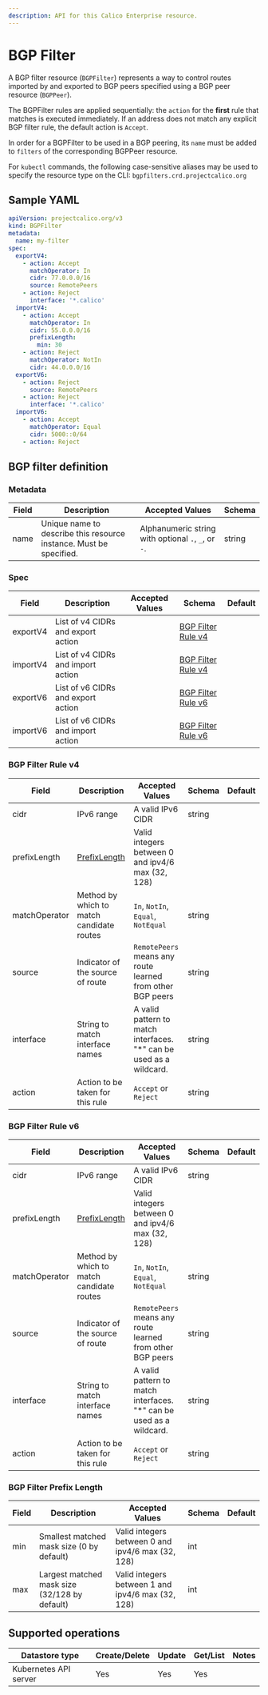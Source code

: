 ```yaml
---
description: API for this Calico Enterprise resource.
---
```


# BGP Filter

A BGP filter resource (`BGPFilter`) represents a way to control
routes imported by and exported to BGP peers specified using a
BGP peer resource (`BGPPeer`).

The BGPFilter rules are applied sequentially: the `action` for
the **first** rule that matches is executed immediately.
If an address does not match any explicit BGP filter rule,
the default action is `Accept`.

In order for a BGPFilter to be used in a BGP peering, its `name`
must be added to `filters` of the corresponding BGPPeer resource.

For `kubectl` commands, the following case-sensitive aliases may
be used to specify the resource type on the CLI: `bgpfilters.crd.projectcalico.org`

## Sample YAML

```yaml
apiVersion: projectcalico.org/v3
kind: BGPFilter
metadata:
  name: my-filter
spec:
  exportV4:
    - action: Accept
      matchOperator: In
      cidr: 77.0.0.0/16
      source: RemotePeers
    - action: Reject
      interface: '*.calico'
  importV4:
    - action: Accept
      matchOperator: In
      cidr: 55.0.0.0/16
      prefixLength:
        min: 30
    - action: Reject
      matchOperator: NotIn
      cidr: 44.0.0.0/16
  exportV6:
    - action: Reject
      source: RemotePeers
    - action: Reject
      interface: '*.calico'
  importV6:
    - action: Accept
      matchOperator: Equal
      cidr: 5000::0/64
    - action: Reject
```

## BGP filter definition

### Metadata

| Field | Description                                                        | Accepted Values                                     | Schema |
| ----- | ------------------------------------------------------------------ | --------------------------------------------------- | ------ |
| name  | Unique name to describe this resource instance. Must be specified. | Alphanumeric string with optional `.`, `_`, or `-`. | string |

### Spec

| Field    | Description                        | Accepted Values | Schema                                    | Default |
| -------- | ---------------------------------- | --------------- | ----------------------------------------- | ------- |
| exportV4 | List of v4 CIDRs and export action |                 | [BGP Filter Rule v4](#bgp-filter-rule-v4) |         |
| importV4 | List of v4 CIDRs and import action |                 | [BGP Filter Rule v4](#bgp-filter-rule-v4) |         |
| exportV6 | List of v6 CIDRs and export action |                 | [BGP Filter Rule v6](#bgp-filter-rule-v6) |         |
| importV6 | List of v6 CIDRs and import action |                 | [BGP Filter Rule v6](#bgp-filter-rule-v6) |         |

### BGP Filter Rule v4

| Field         | Description                                | Accepted Values                                                     | Schema | Default |
| ------------- | ------------------------------------------ | ------------------------------------------------------------------- | ------ | ------- |
| cidr          | IPv6 range                                 | A valid IPv6 CIDR                                                   | string |         |
| prefixLength  | [PrefixLength](#bgp-filter-prefix-length)  | Valid integers between 0 and ipv4/6 max (32, 128)                   |        |         |
| matchOperator | Method by which to match candidate routes  | `In`, `NotIn`, `Equal`, `NotEqual`                                  | string |         |
| source        | Indicator of the source of route           | `RemotePeers` means any route learned from other BGP peers          | string |         |
| interface     | String to match interface names            | A valid pattern to match interfaces. "*" can be used as a wildcard. | string |         |
| action        | Action to be taken for this rule           | `Accept` or `Reject`                                                | string |         |

### BGP Filter Rule v6

| Field         | Description                                | Accepted Values                                                     | Schema | Default |
| ------------- | ------------------------------------------ | ------------------------------------------------------------------- | ------ | ------- |
| cidr          | IPv6 range                                 | A valid IPv6 CIDR                                                   | string |         |
| prefixLength  | [PrefixLength](#bgp-filter-prefix-length)  | Valid integers between 0 and ipv4/6 max (32, 128)                   |        |         |
| matchOperator | Method by which to match candidate routes  | `In`, `NotIn`, `Equal`, `NotEqual`                                  | string |         |
| source        | Indicator of the source of route           | `RemotePeers` means any route learned from other BGP peers          | string |         |
| interface     | String to match interface names            | A valid pattern to match interfaces. "*" can be used as a wildcard. | string |         |
| action        | Action to be taken for this rule           | `Accept` or `Reject`                                                | string |         |

### BGP Filter Prefix Length

| Field  | Description                                   | Accepted Values                                                     | Schema | Default |
| ------ | --------------------------------------------- | ------------------------------------------------------------------- | ------ | ------- |
| min    | Smallest matched mask size (0 by default)     | Valid integers between 0 and ipv4/6 max (32, 128)                   | int    |         |
| max    | Largest matched mask size (32/128 by default) | Valid integers between 1 and ipv4/6 max (32, 128)                   | int    |         |

## Supported operations

| Datastore type        | Create/Delete | Update | Get/List | Notes |
| --------------------- | ------------- | ------ | -------- | ----- |
| Kubernetes API server | Yes           | Yes    | Yes      |       |
